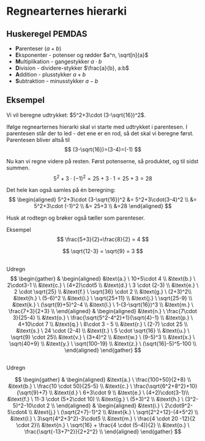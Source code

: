 # Regnearternes hierarki

## Huskeregel PEMDAS
- **P**arenteser $(a+b)$
- **E**ksponenter - potenser og rødder $a^n, \sqrt[n]{a}$
- **M**ultiplikation - gangestykker $a\cdot b$
- **D**ivision - dividere-stykker $\frac{a}{b}, a:b$
- **A**ddition - plusstykker $a+b$
- **S**ubtraktion - minusstykker $a-b$

## Eksempel
Vi vil beregne udtrykket: $5^2+3\cdot (3-\sqrt{16})^2$.

Ifølge regnearternes hierarki skal vi starte med udtrykket i parentesen. I parentesen står der to led - det ene er en rod, så det skal vi beregne først. Parentesen bliver altså til
$$
(3-\sqrt{16})=(3-4)=(-1)
$$

Nu kan vi regne videre på resten. Først potenserne, så produktet, og til sidst summen.
$$
5^2 +3 \cdot (-1)^2 = 25+3\cdot 1 = 25+3=28
$$

Det hele kan også samles på én beregning:
$$
\begin{aligned}
5^2+3\cdot (3-\sqrt{16})^2 
&= 5^2+3\cdot(3-4)^2 \\
&= 5^2+3\cdot (-1)^2 \\
&= 25+3 \\
&=28
\end{aligned}
$$

Husk at rodtegn og brøker også tæller som parenteser.

Eksempel
$$
\frac{5+3}{2}=\frac{8}{2} = 4
$$

$$
\sqrt{12-3} = \sqrt{9} = 3
$$

## 
Udregn
$$
\begin{gather}
&
\begin{aligned}
&\text{a.} \ 10+5\cdot 4 \\
&\text{b.} \ 2\cdot3-1 \\
&\text{c.} \ (4+2)\cdot5 \\
&\text{d.} \ 3 \cdot (2-3) \\
&\text{e.} \ 2 \cdot \sqrt{25} \\
&\text{f.} \ \sqrt{36} \cdot 2 \\
&\text{g.} \ (2+3)^2\\
&\text{h.} \ (5-6)^2 \\
&\text{i.} \ \sqrt{25+11} \\
&\text{j.} \ \sqrt{25-9} \\
&\text{k.} \ (\sqrt{9}+5)^2-4 \\
&\text{l.} \ 1-(3-\sqrt{16})^3 \\
&\text{m.} \ \frac{7+3}{2+3} \\
\end{aligned}
&
\begin{aligned}
&\text{n.} \ \frac{7\cdot 3}{25-4} \\
&\text{o.} \ \frac{\sqrt{5^2-4^2}+1}{\sqrt{4}-1} \\
&\text{p.} \ 4+10\cdot 7 \\
&\text{q.} \ 8\cdot 3 - 5 \\
&\text{r.} \ (2-7) \cdot 25 \\
&\text{s.} \ 24 \cdot (2-4) \\
&\text{t.} \ 5 \cdot \sqrt{16} \\
&\text{u.} \ \sqrt{9} \cdot 25\\
&\text{v.} \ (3+4)^2 \\
&\text{w.} \ (9-5)^3 \\
&\text{x.} \ \sqrt{40+9} \\
&\text{y.} \ \sqrt{100-19} \\
&\text{z.} \ (\sqrt{16}-5)^5-100 \\
\end{aligned}
\end{gather}
$$

## 
Udregn

$$
\begin{gather}
&
\begin{aligned}
&\text{a.} \ \frac{100+50}{2+8} \\
&\text{b.} \ \frac{10 \cdot 50}{25-5} \\
&\text{c.} \ \frac{\sqrt{6^2+8^2}+10}{\sqrt{9}+7} \\
&\text{d.} \ 6+3\cdot 9 \\
&\text{e.} \ (4+2)\cdot(3-1)\\
&\text{f.} \ 11-3 \cdot (5+2\cdot 10) \\
&\text{g.} \ (5+3)^2 \\
&\text{h.} \ (3^2-5)^2-10\cdot 2 \\
\end{aligned}
&
\begin{aligned}
&\text{i.} \ 2\cdot9^2-5\cdot4 \\
&\text{j.} \ (\sqrt{2+7}-1)^2 \\
&\text{k.} \ \sqrt{2^2+12}-(4+5^2) \\
&\text{l.} \ 3\sqrt{4^2+3^2}-3\cdot5 \\
&\text{m.} \ \frac{4 \cdot 20 -12}{2 \cdot 2}\\
&\text{n.} \ \sqrt{16} + \frac{4 \cdot (5-4)}{2} \\
&\text{o.} \ \frac{\sqrt{-13+7^2}}{2+2^2} \\
\end{aligned}
\end{gather}
$$

